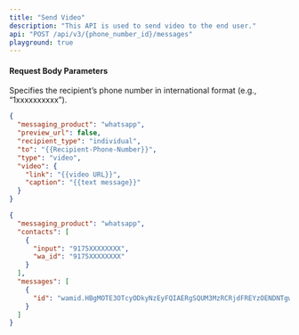 ```yaml
---
title: "Send Video"
description: "This API is used to send video to the end user."
api: "POST /api/v3/{phone_number_id}/messages"
playground: true
---
```


#### Request Body Parameters

<ParamField path="phone_number_id" type="string" required>
  Specifies the recipient’s phone number in international format (e.g.,
  “1xxxxxxxxxx”).
</ParamField>

<CodeGroup>

```json SampleRequest.json
{
  "messaging_product": "whatsapp",
  "preview_url": false,
  "recipient_type": "individual",
  "to": "{{Recipient-Phone-Number}}",
  "type": "video",
  "video": {
    "link": "{{video URL}}",
    "caption": "{{text message}}"
  }
}
```

```json SampleResponse.json
{
  "messaging_product": "whatsapp",
  "contacts": [
    {
      "input": "9175XXXXXXXX",
      "wa_id": "9175XXXXXXXX"
    }
  ],
  "messages": [
    {
      "id": "wamid.HBgMOTE3OTcyODkyNzEyFQIAERgSQUM3MzRCRjdFREYzOENDNTgwAA="
    }
  ]
}
```

</CodeGroup>
